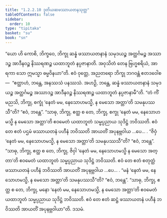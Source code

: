 ```yaml
---
title: "1.2.2.10 ဒုတိယဆဖဿာယတနသုတ္တ"
tableOfContents: false
sidebar:
  order: 10
type: "tipitaka"
basket: "su"
book: "sn"
---
```



<DynamicBreadcrumb />

<Division number="72" book="sn" e="ch" v="18" p="290">

<Paragraph number="249" book="sn">
“ယော ဟိ ကောစိ, ဘိက္ခဝေ, ဘိက္ခု ဆန္နံ ဖဿာယတနာနံ သမုဒယဉ္စ အတ္ထင်္ဂမဉ္စ အဿာဒဉ္စ အာဒီနဝဉ္စ နိဿရဏဉ္စ ယထာဘူတံ နပ္ပဇာနာတိ. အဝုသိတံ တေန ဗြဟ္မစရိယံ, အာရကာ သော ဣမသ္မာ ဓမ္မဝိနယာ”တိ.
</Paragraph>

<Paragraph number="250" book="sn">
ဧဝံ ဝုတ္တေ, အညတရော ဘိက္ခု ဘဂဝန္တံ ဧတဒဝေါစ—  “ဧတ္ထာဟံ, ဘန္တေ, အနဿသံ ပနဿသံ. အဟဉှိ, ဘန္တေ, ဆန္နံ ဖဿာယတနာနံ သမုဒယဉ္စ အတ္ထင်္ဂမဉ္စ အဿာဒဉ္စ အာဒီနဝဉ္စ နိဿရဏဉ္စ ယထာဘူတံ နပ္ပဇာနာမီ”တိ.
</Paragraph>

<Paragraph number="251" book="sn">
“တံ ကိံ မညသိ, ဘိက္ခု, စက္ခုံ ‘နေတံ မမ, နေသောဟမသ္မိ, န မေသော အတ္တာ’တိ သမနုပဿသီ”တိ?
</Paragraph>

<Paragraph number="252" book="sn">
“ဧဝံ, ဘန္တေ”.
</Paragraph>

<Paragraph number="253" book="sn">
“သာဓု, ဘိက္ခု, ဧတ္ထ စ တေ, ဘိက္ခု, စက္ခု ‘နေတံ မမ, နေသောဟမသ္မိ န မေသော အတ္တာ’တိ ဧဝမေတံ ယထာဘူတံ သမ္မပ္ပညာယ သုဒိဋ္ဌံ ဘဝိဿတိ. ဧဝံ တေ ဧတံ ပဌမံ ဖဿာယတနံ ပဟီနံ ဘဝိဿတိ အာယတိံ အပုနဗ္ဘဝါယ …ပေ… .
</Paragraph>

<Paragraph number="254" book="sn">
“ဇိဝှံ ‘နေတံ မမ, နေသောဟမသ္မိ, န မေသော အတ္တာ’တိ သမနုပဿသီ”တိ?
</Paragraph>

<Paragraph number="255" book="sn">
“ဧဝံ, ဘန္တေ”.
</Paragraph>

<Paragraph number="256" book="sn">
“သာဓု, ဘိက္ခု, ဧတ္ထ စ တေ, ဘိက္ခု, ဇိဝှါ ‘နေတံ မမ, နေသောဟမသ္မိ န မေသော အတ္တာ’တိ ဧဝမေတံ ယထာဘူတံ သမ္မပ္ပညာယ သုဒိဋ္ဌံ ဘဝိဿတိ. ဧဝံ တေ ဧတံ စတုတ္ထံ ဖဿာယတနံ ပဟီနံ ဘဝိဿတိ အာယတိံ အပုနဗ္ဘဝါယ …ပေ… .
</Paragraph>

<Paragraph number="257" book="sn">
“မနံ ‘နေတံ မမ, နေသောဟမသ္မိ, န မေသော အတ္တာ’တိ သမနုပဿသီ”တိ?
</Paragraph>

<Paragraph number="258" book="sn">
“ဧဝံ, ဘန္တေ”.
</Paragraph>

<Paragraph number="259" book="sn">
“သာဓု, ဘိက္ခု, ဧတ္ထ စ တေ, ဘိက္ခု, မနော ‘နေတံ မမ, နေသောဟမသ္မိ, န မေသော အတ္တာ’တိ ဧဝမေတံ ယထာဘူတံ သမ္မပ္ပညာယ သုဒိဋ္ဌံ ဘဝိဿတိ. ဧဝံ တေ ဧတံ ဆဋ္ဌံ ဖဿာယတနံ ပဟီနံ ဘဝိဿတိ အာယတိံ အပုနဗ္ဘဝါယာ”တိ.

</Paragraph>
</Division>

<Paragraph number="260" type="center" book="sn">
ဒသမံ.
</Paragraph>